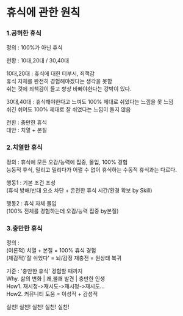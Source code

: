 # 휴식에 관한 원칙

### 1.공허한 휴식

정의 : 100%가 아닌 휴식

현황 : 10대,20대 / 30,40대


10대,20대 : 휴식에 대한 터부시, 죄책감\
휴식 자체를 완전히 경험해야겠다는 생각을 못함\
쉬는 것에 죄책감이 들고 항상 바빠야한다는 강박이 있다.


30대,40대 : 휴식해야한다고 느껴도 100% 제대로 쉬었다는 느낌을 못 느낌\
쉬긴 쉬어도 100% 제대로 잘 쉬었다는 느낌이 들지 않음

전환 : 충만한 휴식\
대안 : 치열 + 본질

### 2.치열한 휴식

정의 : 휴식에 모든 오감/능력에 집중, 몰입, 100% 경험\
능동적 휴식, 밀리고 밀리다가 어쩔 수 없이 휴식하는 수동적 휴식과는 다르다.

행동1 : 기본 조건 조성\
(휴식 방해/반대 요소 차단 + 온전한 휴식 시간/환경 확보 by Skill)

행동2 : 휴식 자체 몰입\
(100% 전체를 경험하는데 오감/능력 집중 by본질)

### 3.충만한 휴식

정의 :\
(이론적) 치열 + 본질 = 100% 휴식 경험\
(체감적)'잘 쉬었다' = 뇌/감정 재충전 = 원상태 복귀

기준 : '충만한 휴식' 경험할 때까지\
Why. 삶의 변화 | 쾌,불쾌 발견 | 충만한 인생\
How1. 재시청->재시도->재시청->재시도...\
How2. 커뮤니티 도움 = 이성적 + 감성적

실천! 실천! 실천! 실천! 실천!